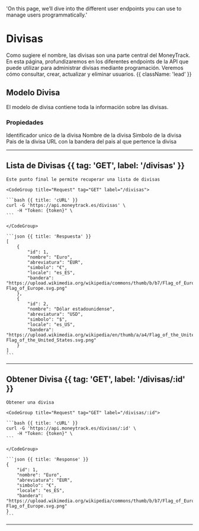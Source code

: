   'On this page, we’ll dive into the different user endpoints you can use to manage users programmatically.'

# Divisas

Como sugiere el nombre, las divisas son una parte central del MoneyTrack. En esta página, profundizaremos en los diferentes endpoints de la API que puede utilizar para administrar divisas mediante programación. Veremos cómo consultar, crear, actualizar y eliminar usuarios. {{ className: 'lead' }}

## Modelo Divisa

El modelo de divisa contiene toda la información sobre las divisas.

### Propiedades

<Properties>
  <Property name="id" type="int">
    Identificador unico de la divisa
  </Property>
  <Property name="nombre" type="string">
    Nombre de la divisa
  </Property>
  <Property name="simbolo" type="string">
    Simbolo de la divisa
  </Property>
  <Property name="locale" type="string">
    Pais de la divisa
  </Property>
  <Property name="bandera" type="string">
    URL con la bandera del pais al que pertence la divisa
  </Property>
</Properties>

---

## Lista de Divisas {{ tag: 'GET', label: '/divisas' }}

<Row>
  <Col>

    Este punto final le permite recuperar una lista de divisas

  </Col>
  <Col sticky>

    <CodeGroup title="Request" tag="GET" label="/divisas">

    ```bash {{ title: 'cURL' }}
    curl -G 'https://api.moneytrack.es/divisas' \
        -H "Token: {token}" \
    ```

    </CodeGroup>

    ```json {{ title: 'Respuesta' }}
    [
        {
            "id": 1,
            "nombre": "Euro",
            "abreviatura": "EUR",
            "simbolo": "€",
            "locale": "es_ES",
            "bandera": "https://upload.wikimedia.org/wikipedia/commons/thumb/b/b7/Flag_of_Europe.svg/1200px-Flag_of_Europe.svg.png"
        },
        {
            "id": 2,
            "nombre": "Dólar estadounidense",
            "abreviatura": "USD",
            "simbolo": "$",
            "locale": "es_US",
            "bandera": "https://upload.wikimedia.org/wikipedia/en/thumb/a/a4/Flag_of_the_United_States.svg/1920px-Flag_of_the_United_States.svg.png"
        }
    ]
    ```

  </Col>
</Row>

---

## Obtener Divisa {{ tag: 'GET', label: '/divisas/:id' }}

<Row>
  <Col>

    Obtener una divisa

  </Col>
  <Col sticky>

    <CodeGroup title="Request" tag="GET" label="/divisas/:id">

    ```bash {{ title: 'cURL' }}
    curl -G 'https://api.moneytrack.es/divisas/:id' \
        -H "Token: {token}" \
    ```

    </CodeGroup>

    ```json {{ title: 'Response' }}
    {
        "id": 1,
        "nombre": "Euro",
        "abreviatura": "EUR",
        "simbolo": "€",
        "locale": "es_ES",
        "bandera": "https://upload.wikimedia.org/wikipedia/commons/thumb/b/b7/Flag_of_Europe.svg/1200px-Flag_of_Europe.svg.png"
    }
    ```

  </Col>
</Row>

---
